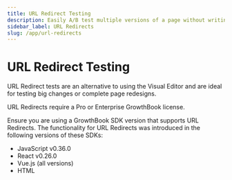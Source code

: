 ```yaml
---
title: URL Redirect Testing
description: Easily A/B test multiple versions of a page without writing code
sidebar_label: URL Redirects
slug: /app/url-redirects
---
```



# URL Redirect Testing

URL Redirect tests are an alternative to using the Visual Editor and are ideal for testing big changes or complete page redesigns.

URL Redirects require a Pro or Enterprise GrowthBook license.

Ensure you are using a GrowthBook SDK version that supports URL Redirects. The functionality for URL Redirects was introduced in the following versions of these SDKs:

- JavaScript v0.36.0
- React v0.26.0
- Vue.js (all versions)
- HTML <script> tag (all versions)
- Edge (Cloudflare) v0.1.11
- Edge (Fastly) v0.1.5
- Edge (Lambda) v0.0.6
- Edge (Other) v0.1.4

## How it Works

You start by specifying an "Original URL". Users who visit this URL will be included in the experiment (assuming they meet all of the other targeting conditions).

You then specify "Destination URLs" for each of your variations. You can also turn off redirects for some of your variations if you want to keep the user on the Original URL.

When a user visits the Original URL and is included in the experiment, they will be assigned a variation. Then, an "Experiment Viewed" event will be sent to your data warehouse. After a short delay (default `100ms`) to allow for the tracking event to finish, the user will be redirected to the destination URL.

### Redirecting when only query params change

Setting up tests where the redirect URL only varies from the original by the query parameters requires special consideration. You'll need to include the query params you plan to use in the original URL with no value entered in order for our URL targeting to work correctly (i.e. if you want to redirect a user to `http://www.growthbook.io/test?abc=123` from `http://www.growthbook.io/test`, your original URL will need to be `http://www.growthbook.io/test?abc`).

## Implementation

URL Redirect tests require integrating one of our [SDKs](/lib) into your application. Currently, URL Redirect tests are only supported in our [Script Tag](/lib/script-tag), [Javascript](/lib/js), and [ReactJS](/lib/js) SDKs—as well as natively supported in all [Edge SDKs](/lib/edge/cloudflare).

Verify URL Redirect tests are enabled for your SDK Connection: Go to **SDK Connections**, select your SDK connection, click **Edit**, and ensure that "Enable URL Redirect experiments" is toggled on.

### HTML Script Tag SDK

The easiest option is to use our [Script Tag](/lib/script-tag) SDK. This involves adding a single `<script>` tag to the HEAD of your website. This option fully works out-of-the-box with no configuration required.

Like the JavaScript and React SDKs, the HTML Script tag supports setting a custom `navigate` function, `navigateDelay`, and `maxNavigateDelay`. See the [JavaScript and React section](#front-end-javascript-and-react-sdks) below for more information.

#### Anti-flicker

The Script Tag is the only front-end SDK that natively provides an anti-flicker mechanism (off by default).

- `antiFlicker`: When the SDK loads, it displays a blank screen that persists until either a URL redirect finishes _or_ no redirect is triggered. This helps to minimize any "flicker" a user might see while the page navigates. Defaults to `false`.
- `antiFlickerTimeout`: The maximum number of milliseconds that the anti-flicker blank screen will be shown. Defaults to `3500` (3.5 seconds).

**Strategies for Improving Anti-flicker**

A small flicker will remain between page and SDK load (which usually happens asynchronously). To completely eliminate all flicker between initial page load and redirection, follow these steps:

1. Add this code to the page `<head>`:

```html
<style id="gb-anti-flicker-style">
  .gb-anti-flicker { opacity: 0 !important; pointer-events: none; }
</style>
```

2. Add the `gb-anti-flicker` class to the page `<html>`:

```html
<html class="gb-anti-flicker">
```

3. Optionally, add a script to the `<head>` to remove your anti-flicker screen after 3 seconds in case the SDK never successfully loads:

```html
<script language="text/javascript">
  window.setTimeout(() => {
    document.documentElement.classList.remove("gb-anti-flicker");
  }, 3000);
</script>
```

### Front-End JavaScript and React SDKs

A more advanced integration involves using our [Javascript](/lib/js) or [ReactJS](/lib/js) client-side SDKs.

Besides the standard implementation described in the SDK docs, there are additional settings to control redirect behavior.

- `navigate`: A callback function to perform the redirect. Defaults to `(url) => window.location.replace(url)`.
- `navigateDelay`: The number of milliseconds to wait before redirecting. Use this delay to give time for your analytics tracking callback to finish. If your tracking callback is properly implemented as async, then you should set this value as low as possible. Defaults to `100` (0.1 seconds).
- `maxNavigateDelay`: The maximum number of milliseconds that navigation will be delayed while any async tracking callback is still in flight. If the tracking callback exceeds this value, `navigate` will be fired. Missed tracking calls are generally the largest contributor to [Sample Ratio Mismatch (SRM)](/using/experimenting#sample-ratio-mismatch-srm). Defaults to `1000` (1 second).

_Deprecated:_

- `antiFlicker`: Only available in the Script Tag.
- `antiFlickerTimeout`: Only available in the Script Tag.

#### Single Page Apps (SPAs)

If you have a SPA, it's recommended to use your own `navigate` function to avoid full-page redirects. In this case, also set `navigateDelay` to `0`. Here is an example in Next.js:

```jsx
import router from "next/router";

const gb = new GrowthBook({
    navigate: (url) => router.replace(url),
    navigateDelay: 0,
    maxNavigateDelay: 0 // only needed if your tracking callback is async

    // ... other settings
});
```

It's also necessary to update the URL in the GrowthBook instance on every client-side navigation. For example:

```jsx
router.events.on("routeChangeComplete", (url) => {
    gb.setURL(url);
})
```

### Edge SDKs

The best practice for running URL redirect tests is to implement them on the backend or edge server (CDN).

In a front-end environment, failing to complete the tracking callback before the navigation triggers can lead to substantial [Sample Ratio Mismatch (SRM)](/using/experimenting#sample-ratio-mismatch-srm) errors and could invalidate your experiment results. Similarly, flickering can cause a degraded user experience, which may end up skewing the experiment results in favor of the control (no redirect).

We provide native support for edge redirect tests without screen flickering or tracking delays. Learn more about our [Edge SDKs](/lib/edge/cloudflare#turnkey-edge-app).

### Node.js <Pill>beta</Pill>

It is possible to use our [Javascript](/lib/js) SDK to perform redirects on the back-end. You must implement your own `navigate` function.

## Sample Ratio Mismatch (SRM) Warnings on URL Redirect Tests

[Sample Ratio Mismatch (SRM) warnings](/using/experimenting#sample-ratio-mismatch-srm) happen when the actual traffic split in an experiment is significantly different from the traffic split configured for the experiment. For instance, if a 50/50 traffic split was configured for an experiment but a significantly different traffic split is observed, like a 46/54 split, an SRM warning will be triggered.

GrowthBook only shows SRM warnings if the p-value is less than 0.001, which means it's extremely unlikely to occur by chance. This p-value threshold is customizable in **Settings** → **General** → **Experiment
Settings** → **Experiment Health Settings**.

### Why am I seeing SRM warnings on my URL Redirect test?

SRM warnings are a common problem when running front-end URL redirect tests, regardless of what experimentation platform is used. When using GrowthBook's [JavaScript](/lib/js), [React](/lib/react), [Vue.js](/lib/vue), or [Script Tag](/lib/script-tag) SDKs to run URL Redirect tests, SRM warnings may occur. The issue is especially pronounced while also using [Google Tag Manager (GTM)](/guide/google-tag-manager-and-growthbook).

The inherent latency of the [trackingCallback](/lib/js#experimentation-ab-testing) sometimes causes the URL Redirect to take place before the `trackingCallback` can complete, which means a disproportionately larger number of exposures are tracked for the control URL versus the redirect URL. This triggers an SRM warning.

### What can I do to reduce or eliminate SRM warnings?

1. The best way to eliminate a Sample Ratio Mismatch with URL Redirect tests is to use one of our **Edge Worker SDKs** instead of a front-end SDK. See our Edge SDK documentation for [Cloudflare Workers](/lib/edge/cloudflare), [Fastly Compute](/lib/edge/fastly), and [AWS Lambda@Edge](/lib/edge/lambda).

2. If you opt to use a front-end SDK (JS, React, or Vue), you can still greatly reduce or nearly eliminate SRM by implementing an **async tracking callback**. If your event tracking vendor supports async callbacks, then simply ensure that the `trackingCallback` that you pass into the GrowthBook SDK constructor awaits a successful network request for the tracked event. If you are using our HTML Script Tag, this is automatically handled for _GA4_ and _GTM_ tracking calls.

:::note

GrowthBook JavaScript and React SDKs introduced **async tracking callbacks** in version `1.2.0`.

:::

3. If you are unable to use an async tracking callback, you can try increasing the `navigateDelay` timeout passed into the GrowthBook SDK constructor. This defers the URL redirection until after a minimum time, increasing the likelihood that your tracking callback is successfully dispatched before page redirection. The default delay is 1000 ms (1 second), however some network conditions or SDK implementations do better with a navigate delay of 2 to 3 seconds. _Segment_ recommends a 300 ms delay; if you are using our HTML Script Tag with _Segment_, this is automatically set to 300 ms.
